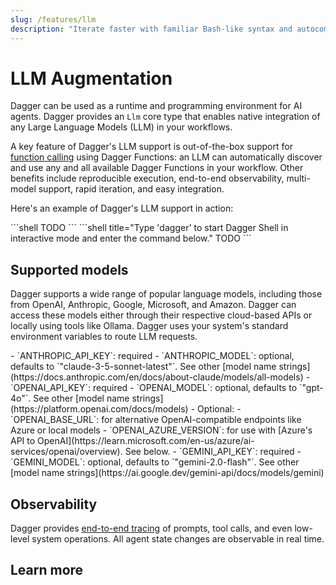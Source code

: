 ```yaml
---
slug: /features/llm
description: "Iterate faster with familiar Bash-like syntax and autocomplete"
---
```


# LLM Augmentation

Dagger can be used as a runtime and programming environment for AI agents. Dagger provides an `Llm` core type that enables native integration of any Large Language Models (LLM) in your workflows.

A key feature of Dagger's LLM support is out-of-the-box support for [function calling](https://platform.openai.com/docs/guides/function-calling) using Dagger Functions: an LLM can automatically discover and use any and all available Dagger Functions in your workflow. Other benefits include reproducible execution, end-to-end observability, multi-model support, rapid iteration, and easy integration.

Here's an example of Dagger's LLM support in action:

<Tabs groupId="shell">
<TabItem value="System shell">
```shell
TODO
```
</TabItem>
<TabItem value="Dagger Shell">
```shell title="Type 'dagger' to start Dagger Shell in interactive mode and enter the command below."
TODO
```
</TabItem>
</Tabs>

## Supported models

Dagger supports a wide range of popular language models, including those from OpenAI, Anthropic, Google, Microsoft, and Amazon. Dagger can access these models either through their respective cloud-based APIs or locally using tools like Ollama. Dagger uses your system's standard environment variables to route LLM requests.

<Tabs groupId="models">
<TabItem value="Anthropic">
- `ANTHROPIC_API_KEY`: required
- `ANTHROPIC_MODEL`: optional, defaults to `"claude-3-5-sonnet-latest"`. See other [model name strings](https://docs.anthropic.com/en/docs/about-claude/models/all-models)
</TabItem>
<TabItem value="OpenAI">
- `OPENAI_API_KEY`: required
- `OPENAI_MODEL`: optional, defaults to `"gpt-4o"`. See other [model name strings](https://platform.openai.com/docs/models)
- Optional:
  - `OPENAI_BASE_URL`: for alternative OpenAI-compatible endpoints like Azure or local models
  - `OPENAI_AZURE_VERSION`: for use with [Azure's API to OpenAI](https://learn.microsoft.com/en-us/azure/ai-services/openai/overview). See below.
</TabItem>
<TabItem value="Google (Gemini)">
- `GEMINI_API_KEY`: required
- `GEMINI_MODEL`: optional, defaults to `"gemini-2.0-flash"`. See other [model name strings](https://ai.google.dev/gemini-api/docs/models/gemini)
</TabItem>
</Tabs>

## Observability

Dagger provides [end-to-end tracing](./visualization.mdx) of prompts, tool calls, and even low-level system operations. All agent state changes are observable in real time.

## Learn more
